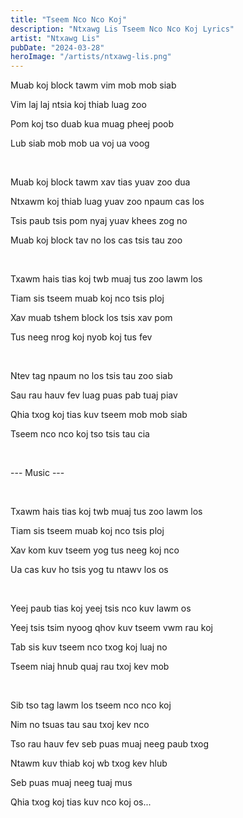 ```yaml
---
title: "Tseem Nco Nco Koj"
description: "Ntxawg Lis Tseem Nco Nco Koj Lyrics"
artist: "Ntxawg Lis"
pubDate: "2024-03-28"
heroImage: "/artists/ntxawg-lis.png"
---
```


Muab koj block tawm vim mob mob siab

Vim laj laj ntsia koj thiab luag zoo

Pom koj tso duab kua muag pheej poob

Lub siab mob mob ua voj ua voog

<br />

Muab koj block tawm xav tias yuav zoo dua

Ntxawm koj thiab luag yuav zoo npaum cas los

Tsis paub tsis pom nyaj yuav khees zog no

Muab koj block tav no los cas tsis tau zoo

<br />

Txawm hais tias koj twb muaj tus zoo lawm los

Tiam sis tseem muab koj nco tsis ploj

Xav muab tshem block los tsis xav pom

Tus neeg nrog koj nyob koj tus fev

<br />

Ntev tag npaum no los tsis tau zoo siab

Sau rau hauv fev luag puas pab tuaj piav

Qhia txog koj tias kuv tseem mob mob siab

Tseem nco nco koj tso tsis tau cia

<br />

--- Music ---

<br />

Txawm hais tias koj twb muaj tus zoo lawm los

Tiam sis tseem muab koj nco tsis ploj

Xav kom kuv tseem yog tus neeg koj nco

Ua cas kuv ho tsis yog tu ntawv los os

<br />

Yeej paub tias koj yeej tsis nco kuv lawm os

Yeej tsis tsim nyoog qhov kuv tseem vwm rau koj

Tab sis kuv tseem nco txog koj luaj no

Tseem niaj hnub quaj rau txoj kev mob

<br />

Sib tso tag lawm los tseem nco nco koj

Nim no tsuas tau sau txoj kev nco

Tso rau hauv fev seb puas muaj neeg paub txog

Ntawm kuv thiab koj wb txog kev hlub

Seb puas muaj neeg tuaj mus

Qhia txog koj tias kuv nco koj os...
